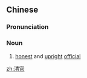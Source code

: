 ==Chinese==
{{zh-forms}}

===Pronunciation===
{{zh-pron
|m=qīngguān
|c=cing1 gun1
|mn=qz,xm,zz:chheng-koaⁿ
|cat=n
}}

===Noun===
{{zh-noun}}

# {{lb|zh|old}} [[honest]] and [[upright]] [[official]]

[[zh:清官]]